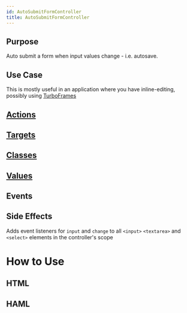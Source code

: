 ```yaml
---
id: AutoSubmitFormController
title: AutoSubmitFormController
---
```




## Purpose

Auto submit a form when input values change - i.e. autosave.

## Use Case

This is mostly useful in an application where you have inline-editing, possibly using [TurboFrames](https://turbo.hotwire.dev/handbook/frames)


## [Actions](https://stimulus.hotwire.dev/reference/actions)

<NoActions/>

## [Targets](https://stimulus.hotwire.dev/reference/targets)

<NoTargets/>

## [Classes](https://stimulus.hotwire.dev/reference/classes)

<NoClasses/>

## [Values](https://stimulus.hotwire.dev/reference/values)

<NoValues/>

## Events


<NoEvents/>

## Side Effects

Adds event listeners for `input` and `change` to all `<input>` `<textarea>` and `<select>` elements in the controller's scope



# How to Use

## HTML

<AutoSubmitFormControllerHtml/>

## HAML

<AutoSubmitFormControllerHaml/>

